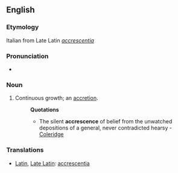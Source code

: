 ==English==

===Etymology===
Italian from Late Latin ''[[accrescentia]]''

===Pronunciation===
* {{RP}} {{IPA|/əˈkɹɛsəns/}}
{{rfap}}

===Noun===
{{en-noun|s|-}}

# {{rare}} Continuous growth; an [[accretion]].
#:'''Quotations'''
#:*The silent '''accrescence''' of belief from the unwatched depositions of a general, never contradicted hearsy - [[Coleridge]]

===Translations===
*[[Latin]], [[Late Latin]]: [[accrescentia]]